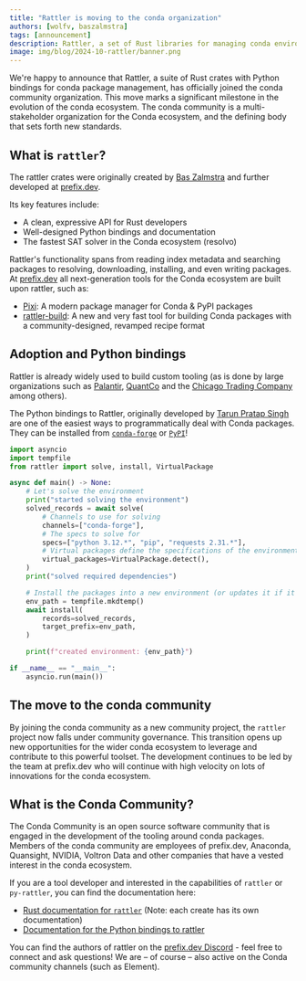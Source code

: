 ```yaml
---
title: "Rattler is moving to the conda organization"
authors: [wolfv, baszalmstra]
tags: [announcement]
description: Rattler, a set of Rust libraries for managing conda environments, is moving to the conda organization.
image: img/blog/2024-10-rattler/banner.png
---
```


We're happy to announce that Rattler, a suite of Rust crates with Python bindings for conda package management, has officially joined the conda community organization. This move marks a significant milestone in the evolution of the conda ecosystem. The conda community is a multi-stakeholder organization for the Conda ecosystem, and the defining body that sets forth new standards.

## What is `rattler`?

The rattler crates were originally created by [Bas Zalmstra](https://github.com/baszalmstra) and further developed at [prefix.dev](https://prefix.dev).

Its key features include:

- A clean, expressive API for Rust developers
- Well-designed Python bindings and documentation
- The fastest SAT solver in the Conda ecosystem (resolvo)

Rattler's functionality spans from reading index metadata and searching packages to resolving, downloading, installing, and even writing packages. At [prefix.dev](https://prefix.dev) all next-generation tools for the Conda ecosystem are built upon rattler, such as:

- [Pixi](https://pixi.sh): A modern package manager for Conda & PyPI packages
- [rattler-build](https://prefix-dev.github.io/rattler-build): A new and very fast tool for building Conda packages with a community-designed, revamped recipe format

## Adoption and Python bindings

Rattler is already widely used to build custom tooling (as is done by large organizations such as [Palantir](https://www.palantir.com/docs/foundry/announcements/2024-06/), [QuantCo](https://github.com/quantco/pixi-pack) and the [Chicago Trading Company](https://github.com/AaronOpfer/conda_curation) among others).

The Python bindings to Rattler, originally developed by [Tarun Pratap Singh](https://github.com/Wackyator) are one of the easiest ways to programmatically deal with Conda packages. They can be installed from [`conda-forge`](https://prefix.dev/channels/conda-forge/packages/py-rattler) or [`PyPI`](https://pypi.org/project/py-rattler/)!

```python
import asyncio
import tempfile
from rattler import solve, install, VirtualPackage

async def main() -> None:
    # Let's solve the environment
    print("started solving the environment")
    solved_records = await solve(
        # Channels to use for solving
        channels=["conda-forge"],
        # The specs to solve for
        specs=["python 3.12.*", "pip", "requests 2.31.*"],
        # Virtual packages define the specifications of the environment
        virtual_packages=VirtualPackage.detect(),
    )
    print("solved required dependencies")

    # Install the packages into a new environment (or updates it if it already existed).
    env_path = tempfile.mkdtemp()
    await install(
        records=solved_records,
        target_prefix=env_path,
    )

    print(f"created environment: {env_path}")

if __name__ == "__main__":
    asyncio.run(main())
```

## The move to the conda community

By joining the conda community as a new community project, the `rattler` project now falls under community governance. This transition opens up new opportunities for the wider conda ecosystem to leverage and contribute to this powerful toolset. The development continues to be led by the team at prefix.dev who will continue with high velocity on lots of innovations for the conda ecosystem.

## What is the Conda Community?

The Conda Community is an open source software community that is engaged in the development of the tooling around conda packages. Members of the conda community are employees of prefix.dev, Anaconda, Quansight, NVIDIA, Voltron Data and other companies that have a vested interest in the conda ecosystem.

If you are a tool developer and interested in the capabilities of `rattler` or `py-rattler`, you can find the documentation here:

- [Rust documentation for `rattler`](https://docs.rs/rattler) (Note: each create has its own documentation)
- [Documentation for the Python bindings to rattler](https://conda.github.io/rattler/py-rattler/)

You can find the authors of rattler on the [prefix.dev Discord](https://discord.gg/kKV8ZxyzY4) - feel free to connect and ask questions! We are – of course – also active on the Conda community channels (such as Element).
